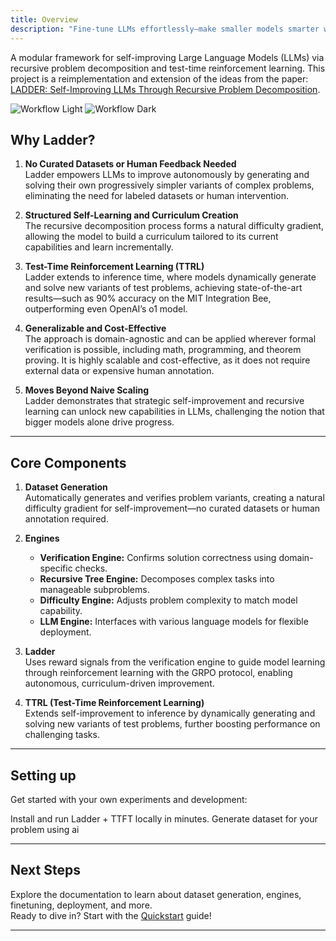 ```yaml
---
title: Overview
description: "Fine-tune LLMs effortlessly—make smaller models smarter without curated data."
---
```


A modular framework for self-improving Large Language Models (LLMs) via recursive problem decomposition and test-time reinforcement learning.
This project is a reimplementation and extension of the ideas from the paper:
[LADDER: Self-Improving LLMs Through Recursive Problem Decomposition](https://arxiv.org/pdf/2503.00735).

<img
  className="block dark:hidden"
  src="/assets/workflow/light.svg"
  alt="Workflow Light"
/>
<img
  className="hidden dark:block"
  src="/assets/workflow/dark.svg"
  alt="Workflow Dark"
/>

## Why Ladder?

1. **No Curated Datasets or Human Feedback Needed** \
   Ladder empowers LLMs to improve autonomously by generating and solving their own progressively simpler variants of complex problems, eliminating the need for labeled datasets or human intervention.

2. **Structured Self-Learning and Curriculum Creation** \
   The recursive decomposition process forms a natural difficulty gradient, allowing the model to build a curriculum tailored to its current capabilities and learn incrementally.

3. **Test-Time Reinforcement Learning (TTRL)** \
   Ladder extends to inference time, where models dynamically generate and solve new variants of test problems, achieving state-of-the-art results—such as 90% accuracy on the MIT Integration Bee, outperforming even OpenAI’s o1 model.

4. **Generalizable and Cost-Effective** \
   The approach is domain-agnostic and can be applied wherever formal verification is possible, including math, programming, and theorem proving. It is highly scalable and cost-effective, as it does not require external data or expensive human annotation.

5. **Moves Beyond Naive Scaling** \
   Ladder demonstrates that strategic self-improvement and recursive learning can unlock new capabilities in LLMs, challenging the notion that bigger models alone drive progress.

---

## Core Components

1. **Dataset Generation**  
   Automatically generates and verifies problem variants, creating a natural difficulty gradient for self-improvement—no curated datasets or human annotation required.

2. **Engines**

   - **Verification Engine:** Confirms solution correctness using domain-specific checks.
   - **Recursive Tree Engine:** Decomposes complex tasks into manageable subproblems.
   - **Difficulty Engine:** Adjusts problem complexity to match model capability.
   - **LLM Engine:** Interfaces with various language models for flexible deployment.

3. **Ladder**  
   Uses reward signals from the verification engine to guide model learning through reinforcement learning with the GRPO protocol, enabling autonomous, curriculum-driven improvement.

4. **TTRL (Test-Time Reinforcement Learning)**  
   Extends self-improvement to inference by dynamically generating and solving new variants of test problems, further boosting performance on challenging tasks.

---

## Setting up

Get started with your own experiments and development:

<CardGroup cols={2}>
  <Card title="Quickstart" icon="rocket" href="/quickstart">
    Install and run Ladder + TTFT locally in minutes.
  </Card>
  <Card
    title="Dataset Generation"
    icon="pen-to-square"
    href="/dataset_generation"
  >
    Generate dataset for your problem using ai
  </Card>
</CardGroup>

---

## Next Steps

Explore the documentation to learn about dataset generation, engines, finetuning, deployment, and more.  
Ready to dive in? Start with the [Quickstart](quickstart) guide!

---
